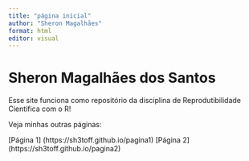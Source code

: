 ```yaml
---
title: "página inicial"
author: "Sheron Magalhães"
format: html
editor: visual
---
```


# Sheron Magalhães dos Santos

Esse site funciona como repositório da disciplina de Reprodutibilidade Científica com o R!

Veja minhas outras páginas:

[Página 1] (https://sh3toff.github.io/pagina1)
[Página 2] (https://sh3toff.github.io/pagina2)